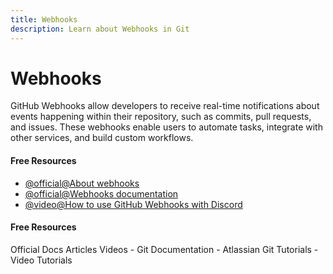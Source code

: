 ```yaml
---
title: Webhooks
description: Learn about Webhooks in Git
---
```


# Webhooks

GitHub Webhooks allow developers to receive real-time notifications about events happening within their repository, such as commits, pull requests, and issues. These webhooks enable users to automate tasks, integrate with other services, and build custom workflows.

#### Free Resources

- [@official@About webhooks](https://docs.github.com/en/webhooks/about-webhooks)
- [@official@Webhooks documentation](https://docs.github.com/en/webhooks)
- [@video@How to use GitHub Webhooks with Discord](https://www.youtube.com/watch?v=-gyEHj0CVx0&)

#### Free Resources

<Tabs defaultValue="official">
<TabsList>
<TabsTrigger value="official">Official Docs</TabsTrigger>
<TabsTrigger value="article">Articles</TabsTrigger>
<TabsTrigger value="video">Videos</TabsTrigger>
</TabsList>

<TabsContent value="official">
- <Link href="https://git-scm.com/docs">Git Documentation</Link>
</TabsContent>
<TabsContent value="article">
- <Link href="https://www.atlassian.com/git/tutorials">Atlassian Git Tutorials</Link>
</TabsContent>
<TabsContent value="video">
- <Link href="https://www.youtube.com/results?search_query=git+webhooks+tutorial">Video Tutorials</Link>
</TabsContent>
</Tabs>

<Outlet path="5-github/basics/webhooks" />
